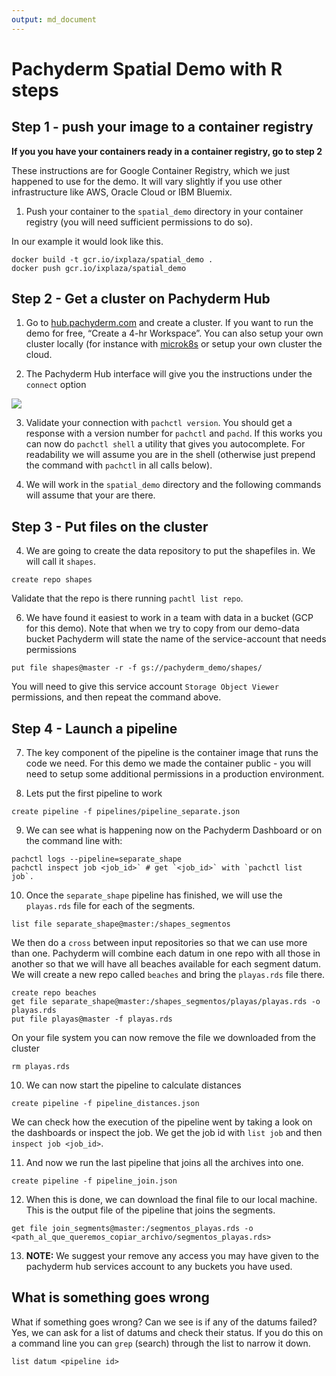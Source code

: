 ```yaml
---
output: md_document
---
```


# Pachyderm Spatial Demo with R steps

## Step 1 - push your image to a container registry 

**If you you have your containers ready in a container registry, go to step 2**

These instructions are for Google Container Registry, which we just happened to use for the demo. It will vary slightly if you use other infrastructure like AWS, Oracle Cloud or IBM Bluemix.

1. Push your container to the `spatial_demo` directory in your container registry (you will need sufficient permissions to do so). 

In our example it would look like this.

```
docker build -t gcr.io/ixplaza/spatial_demo .
docker push gcr.io/ixplaza/spatial_demo
```

## Step 2 - Get a cluster on Pachyderm Hub

1. Go to [hub.pachyderm.com](https://hub.pachyderm.com) and create a cluster. If you want to run the demo for free, "Create a 4-hr Workspace". You can also setup your own cluster locally (for instance with [microk8s](https://microk8s.com) or setup your own cluster the cloud. 

2. The Pachyderm Hub interface will give you the instructions under the `connect` option 

![](img/1.png)

3. Validate your connection with `pachctl version`. You should get a response with a version number for `pachctl` and `pachd`. If this works you can now do `pachctl shell` a utility that gives you autocomplete. For readability we will assume you are in the shell (otherwise just prepend the command with `pachctl` in all calls below).

4. We will work in the `spatial_demo` directory and the following commands will assume that your are there.


## Step 3 - Put files on the cluster

4. We are going to create the data repository to put the shapefiles in. We will call it `shapes`.

```
create repo shapes
```

Validate that the repo is there running `pachtl list repo`.

6. We have found it easiest to work in a team with data in a bucket (GCP for this demo). Note that when we try to copy from our demo-data bucket Pachyderm will state the name of the service-account that needs permissions 

```
put file shapes@master -r -f gs://pachyderm_demo/shapes/
```

You will need to give this service account `Storage Object Viewer` permissions, and then repeat the command above.

## Step 4 - Launch a pipeline

7. The key component of the pipeline is the container image that runs the code we need. For this demo we made the container public - you will need to setup some additional permissions in a production environment. 

8. Lets put the first pipeline to work

```
create pipeline -f pipelines/pipeline_separate.json
```

9. We can see what is happening now on the Pachyderm Dashboard or on the command line with:

```
pachctl logs --pipeline=separate_shape
pachctl inspect job <job_id>` # get `<job_id>` with `pachctl list job`.
```

10. Once the `separate_shape` pipeline has finished, we will use the `playas.rds` file for each of the segments. 

```
list file separate_shape@master:/shapes_segmentos
```

We then do a `cross` between input repositories so that we can use more than one. Pachyderm will combine each datum in one repo with all those in another so that we will have all beaches available for each segment datum. We will create a new repo called `beaches` and bring the `playas.rds` file there.

```
create repo beaches
get file separate_shape@master:/shapes_segmentos/playas/playas.rds -o playas.rds
put file playas@master -f playas.rds
```

On your file system you can now remove the file we downloaded from the cluster

```
rm playas.rds
```

10. We can now start the pipeline to calculate distances 

```
create pipeline -f pipeline_distances.json
```

We can check how the execution of the pipeline went by taking a look on the dashboards or inspect the job. We get the job id with `list job` and then `inspect job <job_id>`. 

11. And now we run the last pipeline that joins all the archives into one.

```
create pipeline -f pipeline_join.json
```

12. When this is done, we can download the final file to our local machine. This is the output file of the pipeline that joins the segments.

```
get file join_segments@master:/segmentos_playas.rds -o <path_al_que_queremos_copiar_archivo/segmentos_playas.rds>
```

13. **NOTE:** We suggest your remove any access you may have given to the pachyderm hub services account to any buckets you have used.

## What is something goes wrong

What if something goes wrong? Can we see is if any of the datums failed? 
Yes, we can ask for a list of datums and check their status. If you do this on a command line you can `grep` (search) through the list to narrow it down.

```
list datum <pipeline id>
```
